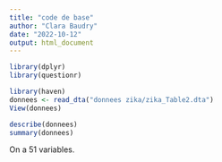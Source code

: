 ```yaml
---
title: "code de base"
author: "Clara Baudry"
date: "2022-10-12"
output: html_document
---
```


```r
library(dplyr)
library(questionr)
```

```r
library(haven)
donnees <- read_dta("donnees zika/zika_Table2.dta")
View(donnees)
```

```r
describe(donnees)
summary(donnees)
```

On a 51 variables.





